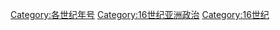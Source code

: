 [[Category:各世纪年号|Category:各世纪年号]]
[[Category:16世纪亚洲政治|Category:16世纪亚洲政治]]
[[Category:16世纪|Category:16世纪]]